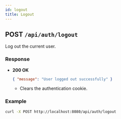 ```yaml
---
id: logout
title: Logout
---
```


## POST `/api/auth/logout`

Log out the current user.

### Response

- **200 OK**
  ```json
  { "message": "User logged out successfully" }
  ```
  - Clears the authentication cookie.

### Example

```bash
curl -X POST http://localhost:8080/api/auth/logout
```